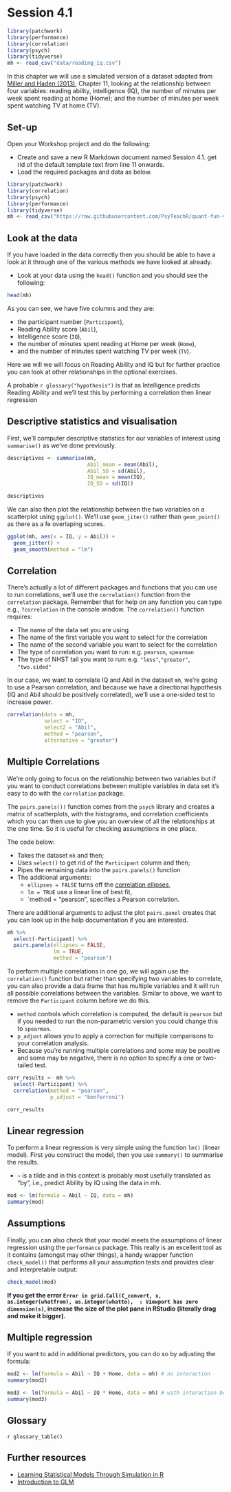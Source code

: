 # Session 4.1 {#session-4-1}

```r
library(patchwork)
library(performance)
library(correlation)
library(psych)
library(tidyverse)
mh <- read_csv("data/reading_iq.csv")
```


In this chapter we will use a simulated version of a dataset adapted from [Miller and Haden (2013)](https://drive.google.com/file/d/0B1fyuTuvj3YoaFdUR3FZaXNuNXc/view){target="_blank"}, Chapter 11, looking at the relationship between four variables: reading ability, intelligence (IQ), the number of minutes per week spent reading at home (Home); and the number of minutes per week spent watching TV at home (TV). 

## Set-up

Open your Workshop project and do the following:

* Create and save a new R Markdown document named Session 4.1. get rid of the default template text from line 11 onwards.
* Load the required packages and data as below.

```r
library(patchwork)
library(correlation)
library(psych)
library(performance)
library(tidyverse)
mh <- read_csv("https://raw.githubusercontent.com/PsyTeachR/quant-fun-v2/main/book/data/chpt9/MillerHadenData.csv")
```


## Look at the data {#corr-a2}

If you have loaded in the data correctly then you should be able to have a look at it through one of the various methods we have looked at already.

* Look at your data using the `head()` function and you should see the following:

```r
head(mh)
```

As you can see, we have five columns and they are: 

* the participant number (`Participant`), 
* Reading Ability score (`Abil`), 
* Intelligence score (`IQ`), 
* the number of minutes spent reading at Home per week (`Home`), 
* and the number of minutes spent watching TV per week (`TV`). 

Here we will we will focus on Reading Ability and IQ but for further practice you can look at other relationships in the optional exercises.  

A probable `r glossary("hypothesis")` is that as Intelligence predicts Reading Ability and we'll test this by performing a correlation then linear regression 

## Descriptive statistics and visualisation

First, we'll computer descriptive statistics for our variables of interest using `summarise()` as we've done previously.

```r

descriptives <- summarise(mh, 
                          Abil_mean = mean(Abil),
                          Abil_SD = sd(Abil),
                          IQ_mean = mean(IQ),
                          IQ_SD = sd(IQ))

descriptives
```

We can also then plot the relationship between the two variables on a scatterplot using `ggplot()`. We'll use `geom_jiter()` rather than `geom_point()` as there as a fe overlaping scores.

```r
ggplot(mh, aes(x = IQ, y = Abil)) +
  geom_jitter() +
  geom_smooth(method = "lm")
```


## Correlation

There's actually a lot of different packages and functions that you can use to run correlations, we'll use the `correlation()` function from the `correlation` package. Remember that for help on any function you can type e.g., `?correlation` in the console window.  The `correlation()` function requires:

* The name of the data set you are using
* The name of the first variable you want to select for the correlation
* The name of the second variable you want to select for the correlation
* The type of correlation you want to run: e.g. `pearson`, `spearman`
* The type of NHST tail you want to run: e.g. `"less"`,`"greater"`, `"two.sided"`

In our case, we want to correlate IQ and Abil in the dataset `mh`, we're going to use a Pearson correlation, and because we have a directional hypothesis (IQ and Abil should be positively correlated), we'll use a one-sided test to increase power.

```r
correlation(data = mh, 
            select = "IQ", 
            select2 = "Abil",  
            method = "pearson", 
            alternative = "greater")
```

## Multiple Correlations

We're only going to focus on the relationship between two variables but if you want to conduct correlations between multiple variables in data set it's easy to do with the `correlation` package. 

The `pairs.panels())` function comes from the `psych` library and creates a matrix of scatterplots, with the histograms, and correlation coefficients which you can then use to give you an overview of all the relationships at the one time. So it is useful for checking assumptions in one place.

The code below:

* Takes the dataset `mh` and then;
* Uses `select()` to get rid of the `Participant` column and then;
* Pipes the remaining data into the `pairs.panels()` function
* The additional arguments:
  * `ellipses = FALSE` turns off the [correlation ellipses](https://analyse-it.com/docs/user-guide/multivariate/scatter-plot#:~:text=If%20the%20association%20is%20a,more%20the%20variables%20are%20uncorrelated.){target="_blank"}, 
  * `lm = TRUE` use a linear line of best fit, 
  * `method = "pearson", specifies a Pearson correlation.

There are additional arguments to adjust the plot `pairs.panel` creates that you can look up in the help documentation if you are interested.

```r
mh %>%
  select(-Participant) %>%
  pairs.panels(ellipses = FALSE, 
               lm = TRUE, 
               method = "pearson")
```

To perform multiple correlations in one go, we will again use the `correlation()` function but rather than specifying two variables to correlate, you can also provide a data frame that has multiple variables  and it will run all possible correlations between the variables. Similar to above, we want to remove the `Participant` column before we do this.   

* `method` controls which correlation is computed, the default is `pearson` but if you needed to run the non-parametric version you could change this to `spearman`.  
* `p_adjust` allows you to apply a correction for multiple comparisons to your correlation analysis.  
* Because you're running multiple correlations and some may be positive and some may be negative, there is no option to specify a one or two-tailed test.   

```r
corr_results <- mh %>%
  select(-Participant) %>%
  correlation(method = "pearson", 
              p_adjust = "bonferroni")

corr_results
```

## Linear regression

To perform a linear regression is very simple using the function `lm()` (linear model). First you construct the model, then you use `summary()` to summarise the results.

* `~` is a tilde and in this context is probably most usefully translated as "by", i.e., predict Ability by IQ using the data in mh.

```r
mod <- lm(formula = Abil ~ IQ, data = mh)
summary(mod)
```

## Assumptions

Finally, you can also check that your model meets the assumptions of linear regression using the `performance` package. This really is an excellent tool as it contains (amongst may other things), a handy wrapper function `check_model()` that performs all your assumption tests and provides clear and interpretable output:

```r
check_model(mod)
```

**If you get the error `Error in grid.Call(C_convert, x, as.integer(whatfrom), as.integer(whatto),  : Viewport has zero dimension(s)`, increase the size of the plot pane in RStudio (literally drag and make it bigger). **

## Multiple regression

If you want to add in additional predictors, you can do so by adjusting the formula:

```r
mod2 <- lm(formula = Abil ~ IQ + Home, data = mh) # no interaction
summary(mod2)

mod3 <- lm(formula = Abil ~ IQ * Home, data = mh) # with interaction between predictors
summary(mod3)
```

## Glossary {#glossary-regression}

`r glossary_table()`

## Further resources {#resources-regression}

* [Learning Statistical Models Through Simulation in R](https://psyteachr.github.io/stat-models-v1/)
* [Introduction to GLM](https://psyteachr.github.io/reprores-v2/glm.html)

